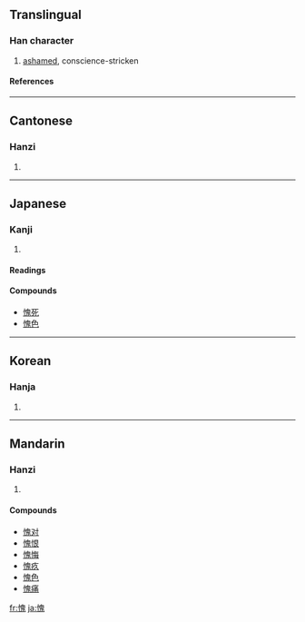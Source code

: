 {{see|媿}}

==Translingual==
===Han character===
{{Han char|rn=61|rad=心|as=10|sn=13|four=9601<sub>3</sub>|canj=心竹山戈 (PHUI)}}
# [[ashamed]], conscience-stricken
====References====
{{Han ref|kx=0396.080|dkj=10982|dj=0734.150|hdz=42329.110|uh=6127|ud=24871|bh=B75C|bd=46940}}

----
==Cantonese==
===Hanzi===
{{yue-hanzi|jyut=|y=kwai3}}
# {{defn|Cantonese}}

----
==Japanese==
===Kanji===
{{ja-kanji|grade=|rs=心10}}
# {{defn|Japanese}} 
====Readings====
{{ja-readings|on=[[き]] (ki)|kun=[[はじる]] (hajiru)}}

====Compounds====
*[[愧死]]
*[[愧色]]

----
==Korean==
===Hanja===
{{ko-hanja|hangeul=괴|eumhun=|rv=goe|mr=koe|y=koy}}
# {{defn|Korean}}

----
==Mandarin==
===Hanzi===
{{cmn-hanzi|pin=[[kuì]] ([[kui4]])|wg=k'uei<sup>4</sup>}}
# {{defn|Mandarin}}

====Compounds====
*[[愧对]]
*[[愧恨]]
*[[愧悔]]
*[[愧疚]]
*[[愧色]]
*[[愧痛]]

[[fr:愧]]
[[ja:愧]]